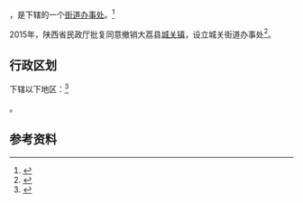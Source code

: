 {{中国乡级行政区|61/05/23/100/000}}

'''{{PAGENAMEBASE}}'''，是{{PRC admin/fullname|61/05/23/100/000|3}}下辖的一个[[街道办事处|街道办事处]]。<ref>{{PRC admin/ref sgc|{{PRC admin/parent|61/05/23/100/000}}}}</ref>

2015年，陕西省民政厅批复同意撤销大荔县[[城关镇_(大荔县)|城关镇]]，设立城关街道办事处<ref>{{Cite web |url=http://news.xinhuanet.com/local/2015-06/28/c_127959075.htm |title=陕西省民政厅关于陕西省乡镇行政区划调整的公告 |accessdate=2017-09-13 |archive-date=2017-09-13 |archive-url=https://web.archive.org/web/20170913183916/http://news.xinhuanet.com/local/2015-06/28/c_127959075.htm |dead-url=no }}</ref>。

== 行政区划 ==

{{PAGENAMEBASE}}下辖以下地区：<ref>{{PRC admin/ref sgc|61/05/23/100/000}}</ref>

{{PRC admin/children|61/05/23/100/000}}。

== 参考资料 ==

{{reflist}}

{{行政区划小作品}}
{{PRC admin/navcat|61/05/23/100/000}}